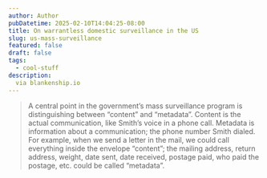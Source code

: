 ```yaml
---
author: Author
pubDatetime: 2025-02-10T14:04:25-08:00
title: On warrantless domestic surveillance in the US
slug: us-mass-surveillance
featured: false
draft: false
tags:
  - cool-stuff
description:
  via blankenship.io
---
```



<LinkCard url="https://www.blankenship.io/essays/2020-07-13/" />

> A central point in the government’s mass surveillance program is distinguishing between “content” and “metadata”. Content is the actual communication, like Smith’s voice in a phone call. Metadata is information about a communication; the phone number Smith dialed. For example, when we send a letter in the mail, we could call everything inside the envelope “content”; the mailing address, return address, weight, date sent, date received, postage paid, who paid the postage, etc. could be called “metadata”.